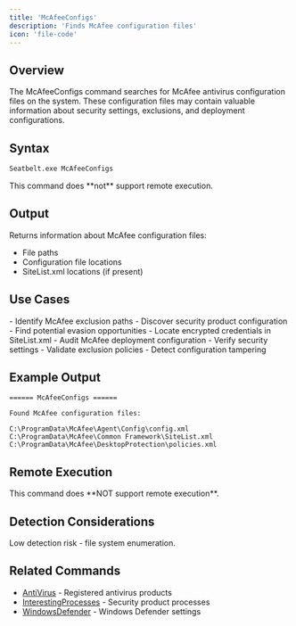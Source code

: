 ```yaml
---
title: 'McAfeeConfigs'
description: 'Finds McAfee configuration files'
icon: 'file-code'
---
```


## Overview

The McAfeeConfigs command searches for McAfee antivirus configuration files on the system. These configuration files may contain valuable information about security settings, exclusions, and deployment configurations.

## Syntax

```bash
Seatbelt.exe McAfeeConfigs
```

<Note>
This command does **not** support remote execution.
</Note>

## Output

Returns information about McAfee configuration files:
- File paths
- Configuration file locations
- SiteList.xml locations (if present)

## Use Cases

<Tabs>
  <Tab title="Red Team">
    - Identify McAfee exclusion paths
    - Discover security product configuration
    - Find potential evasion opportunities
    - Locate encrypted credentials in SiteList.xml
  </Tab>
  <Tab title="Blue Team">
    - Audit McAfee deployment configuration
    - Verify security settings
    - Validate exclusion policies
    - Detect configuration tampering
  </Tab>
</Tabs>

## Example Output

```
====== McAfeeConfigs ======

Found McAfee configuration files:

C:\ProgramData\McAfee\Agent\Config\config.xml
C:\ProgramData\McAfee\Common Framework\SiteList.xml
C:\ProgramData\McAfee\DesktopProtection\policies.xml
```

## Remote Execution

<Warning>
This command does **NOT support remote execution**.
</Warning>

## Detection Considerations

<Info>
Low detection risk - file system enumeration.
</Info>

## Related Commands

- [AntiVirus](/commands/antivirus) - Registered antivirus products
- [InterestingProcesses](/commands/interestingprocesses) - Security product processes
- [WindowsDefender](/commands/windowsdefender) - Windows Defender settings
